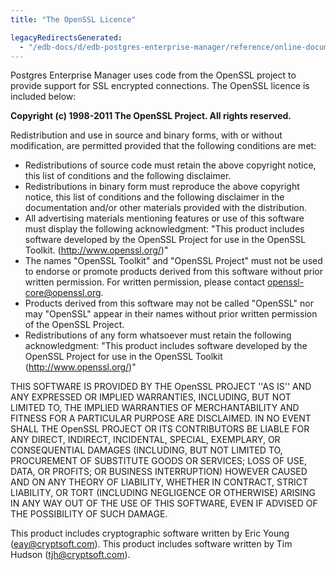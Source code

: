 ```yaml
---
title: "The OpenSSL Licence"

legacyRedirectsGenerated:
  - "/edb-docs/d/edb-postgres-enterprise-manager/reference/online-documentation/8.0/openssl.html"
---
```


<div id="openssl" class="registered_link"></div>

Postgres Enterprise Manager uses code from the OpenSSL project to provide support for SSL encrypted connections. The OpenSSL licence is included below:

**Copyright (c) 1998-2011 The OpenSSL Project. All rights reserved.**

Redistribution and use in source and binary forms, with or without modification, are permitted provided that the following conditions are met:

-   Redistributions of source code must retain the above copyright notice, this list of conditions and the following disclaimer.
-   Redistributions in binary form must reproduce the above copyright notice, this list of conditions and the following disclaimer in the documentation and/or other materials provided with the distribution.
-   All advertising materials mentioning features or use of this software must display the following acknowledgment: "This product includes software developed by the OpenSSL Project for use in the OpenSSL Toolkit. (<http://www.openssl.org/>)"
-   The names "OpenSSL Toolkit" and "OpenSSL Project" must not be used to endorse or promote products derived from this software without prior written permission. For written permission, please contact [openssl-core@openssl.org](mailto:openssl-core@openssl.org).
-   Products derived from this software may not be called "OpenSSL" nor may "OpenSSL" appear in their names without prior written permission of the OpenSSL Project.
-   Redistributions of any form whatsoever must retain the following acknowledgment: "This product includes software developed by the OpenSSL Project for use in the OpenSSL Toolkit (<http://www.openssl.org/>)"

THIS SOFTWARE IS PROVIDED BY THE OpenSSL PROJECT ''AS IS'' AND ANY EXPRESSED OR IMPLIED WARRANTIES, INCLUDING, BUT NOT LIMITED TO, THE IMPLIED WARRANTIES OF MERCHANTABILITY AND FITNESS FOR A PARTICULAR PURPOSE ARE DISCLAIMED. IN NO EVENT SHALL THE OpenSSL PROJECT OR ITS CONTRIBUTORS BE LIABLE FOR ANY DIRECT, INDIRECT, INCIDENTAL, SPECIAL, EXEMPLARY, OR CONSEQUENTIAL DAMAGES (INCLUDING, BUT NOT LIMITED TO, PROCUREMENT OF SUBSTITUTE GOODS OR SERVICES; LOSS OF USE, DATA, OR PROFITS; OR BUSINESS INTERRUPTION) HOWEVER CAUSED AND ON ANY THEORY OF LIABILITY, WHETHER IN CONTRACT, STRICT LIABILITY, OR TORT (INCLUDING NEGLIGENCE OR OTHERWISE) ARISING IN ANY WAY OUT OF THE USE OF THIS SOFTWARE, EVEN IF ADVISED OF THE POSSIBILITY OF SUCH DAMAGE.

This product includes cryptographic software written by Eric Young ([eay@cryptsoft.com](mailto:eay@cryptsoft.com)). This product includes software written by Tim Hudson ([tjh@cryptsoft.com](mailto:tjh@cryptsoft.com)).

